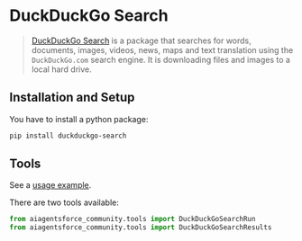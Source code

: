 # DuckDuckGo Search

>[DuckDuckGo Search](https://github.com/deedy5/duckduckgo_search) is a package that
> searches for words, documents, images, videos, news, maps and text
> translation using the `DuckDuckGo.com` search engine. It is downloading files 
> and images to a local hard drive.

## Installation and Setup

You have to install a python package:

```bash
pip install duckduckgo-search
```

## Tools

See a [usage example](/docs/integrations/tools/ddg).

There are two tools available:

```python
from aiagentsforce_community.tools import DuckDuckGoSearchRun
from aiagentsforce_community.tools import DuckDuckGoSearchResults
```
